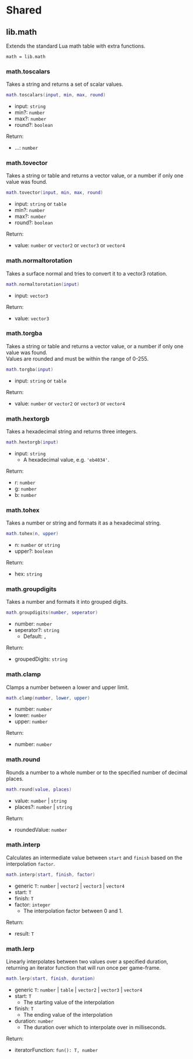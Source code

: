 # Shared

## lib.math

Extends the standard Lua math table with extra functions.

```
math = lib.math
```

### math.toscalars

Takes a string and returns a set of scalar values.

```lua
math.toscalars(input, min, max, round)
```

- input: `string`
- min?: `number`
- max?: `number`
- round?: `boolean`

Return:

- ...: `number`

### math.tovector

Takes a string or table and returns a vector value, or a number if only one value was found.

```lua
math.tovector(input, min, max, round)
```

- input: `string` or `table`
- min?: `number`
- max?: `number`
- round?: `boolean`

Return:

- value: `number` or `vector2` or `vector3` or `vector4`

### math.normaltorotation

Takes a surface normal and tries to convert it to a vector3 rotation.

```lua
math.normaltorotation(input)
```

- input: `vector3`

Return:

- value: `vector3`

### math.torgba

Takes a string or table and returns a vector value, or a number if only one value was found.  
Values are rounded and must be within the range of 0-255.

```lua
math.torgba(input)
```

- input: `string` or `table`

Return:

- value: `number` or `vector2` or `vector3` or `vector4`

### math.hextorgb

Takes a hexadecimal string and returns three integers.

```lua
math.hextorgb(input)
```

- input: `string`
  - A hexadecimal value, e.g. `'eb4034'`.

Return:

- r: `number`
- g: `number`
- b: `number`

### math.tohex

Takes a number or string and formats it as a hexadecimal string.

```lua
math.tohex(n, upper)
```

- n: `number` or `string`
- upper?: `boolean`

Return:

- hex: `string`

### math.groupdigits

Takes a number and formats it into grouped digits.

```lua
math.groupdigits(number, seperator)
```

- number: `number`
- seperator?: `string`
  - Default: `,`

Return:

- groupedDigits: `string`

### math.clamp

Clamps a number between a lower and upper limit.

```lua
math.clamp(number, lower, upper)
```

- number: `number`
- lower: `number`
- upper: `number`

Return:

- number: `number`

### math.round

Rounds a number to a whole number or to the specified number of decimal places.

```lua
math.round(value, places)
```

- value: `number` | `string`
- places?: `number` | `string`

Return:

- roundedValue: `number`

### math.interp

Calculates an intermediate value between `start` and `finish` based on the interpolation `factor`.

```lua
math.interp(start, finish, factor)
```

- generic `T`: `number` | `vector2` | `vector3` | `vector4`
- start: `T`
- finish: `T`
- factor: `integer`
  - The interpolation factor between 0 and 1.

Return:

- result: `T`

### math.lerp

Linearly interpolates between two values over a specified duration, returning an iterator function that will run once per game-frame.

```lua
math.lerp(start, finish, duration)
```

- generic `T`: `number` | `table` | `vector2` | `vector3` | `vector4`
- start: `T`
  - The starting value of the interpolation
- finish: `T`
  - The ending value of the interpolation
- duration: `number`
  - The duration over which to interpolate over in milliseconds.

Return:

- iteratorFunction: `fun(): T, number`
